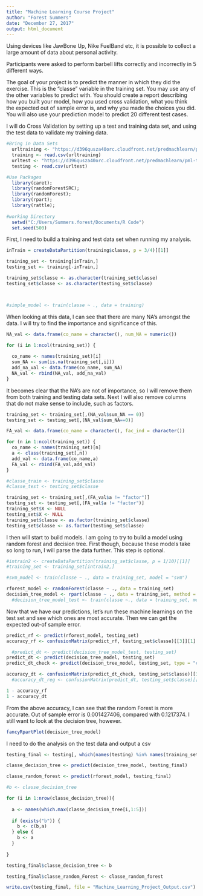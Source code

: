 ---
title: "Machine Learning Course Project"
author: "Forest Summers"
date: "December 27, 2017"
output: html_document
---

Using devices like JawBone Up, Nike FuelBand etc, it is possible to collect a large amount of data about personal activity.  

Participants were asked to perform barbell lifts correctly and incorrectly in 5 different ways.

The goal of your project is to predict the manner in which they did the exercise. This is the "classe" variable in the training set. You may use any of the other variables to predict with. You should create a report describing how you built your model, how you used cross validation, what you think the expected out of sample error is, and why you made the choices you did. You will also use your prediction model to predict 20 different test cases.

I will do Cross Validation by setting up a test and training data set, and using the test data to validate my training data.

```{r setup, include=FALSE}

#Bring in Data Sets
  urltraining <- "https://d396qusza40orc.cloudfront.net/predmachlearn/pml-training.csv"
  training <- read.csv(urltraining)
  urltest <- "https://d396qusza40orc.cloudfront.net/predmachlearn/pml-testing.csv"
  testing <- read.csv(urltest)

#Use Packages
  library(caret);
  library(randomForestSRC);
  library(randomForest);
  library(rpart);
  library(rattle);
  
#working Directory
  setwd("C:/Users/Summers.forest/Documents/R Code")
  set.seed(500)
```

First, I need to build a training and test data set when running my analysis.

```{r Analysis}

inTrain = createDataPartition(training$classe, p = 3/4)[[1]]

training_set <- training[inTrain,]
testing_set <- training[-inTrain,]

training_set$classe <- as.character(training_set$classe)
testing_set$classe <- as.character(testing_set$classe)



#simple_model <- train(classe ~ ., data = training)


```

When looking at this data, I can see that there are many NA's amongst the data.  I will try to find the importance and significance of this.

```{r findna}
NA_val <- data.frame(co_name = character(), num_NA = numeric())

for (i in 1:ncol(training_set)) {
  
  co_name <- names(training_set)[i]   
  sum_NA <- sum(is.na(training_set[,i]))
  add_na_val <- data.frame(co_name, sum_NA)
  NA_val <- rbind(NA_val, add_na_val) 
}


```

It becomes clear that the NA's are not of importance, so I will remove them from both training and testing data sets.  Next I will also remove columns that do not make sense to include, such as factors.

```{r removena}
training_set <- training_set[,(NA_val$sum_NA == 0)]
testing_set <- testing_set[,(NA_val$sum_NA==0)]

FA_val <- data.frame(co_name = character(), fac_ind = character())

for (n in 1:ncol(training_set)) {
  co_name <- names(training_set)[n]
  a <- class(training_set[,n])
  add_val <- data.frame(co_name,a)
  FA_val <- rbind(FA_val,add_val)
}

#classe_train <- training_set$classe
#classe_test <- testing_set$classe

training_set <- training_set[,(FA_val$a != "factor")]
testing_set <- testing_set[,(FA_val$a != "factor")]
training_set$X <- NULL
testing_set$X <- NULL
training_set$classe <- as.factor(training_set$classe)
testing_set$classe <- as.factor(testing_set$classe)


```

I then will start to build models.  I am going to try to build a model using random forest and decision tree.  First though, because these models take so long to run, I will parse the data further.  This step is optional.

```{r parse}

#intrain2 <- createDataPartition(training_set$classe, p = 1/10)[[1]]
#training_set <- training_set[intrain2,]

```

```{r buildmoel}
#svm_model <- train(classe ~ ., data = training_set, model = "svm")

rforest_model <- randomForest(classe ~ ., data = training_set)
decision_tree_model <- rpart(classe ~ ., data = training_set, method = "class")
  #decision_tree_model_test <- train(classe ~., data = training_set, method = "rpart")


```

Now that we have our predictions, let's run these machine learnings on the test set and see which ones are most accurate.  Then we can get the expected out-of sample error.

```{r testmodel}

predict_rf <- predict(rforest_model, testing_set)
accuracy_rf <- confusionMatrix(predict_rf, testing_set$classe)[[3]][1]

  #predict_dt <- predict(decision_tree_model_test, testing_set)
predict_dt <- predict(decision_tree_model, testing_set)
predict_dt_check <- predict(decision_tree_model, testing_set, type = "class")

accuracy_dt <- confusionMatrix(predict_dt_check, testing_set$classe)[[3]][1]
  #accuracy_dt_reg <- confusionMatrix(predict_dt, testing_set$classe)[[3]][1]

1 - accuracy_rf 
1 - accuracy_dt

```

From the above accuracy, I can see that the random Forest is more accurate.  Out of sample error is 0.001427406, compared with 0.1217374.  I still want to look at the decision tree, however.

```{r decisiontreeplot}

fancyRpartPlot(decision_tree_model)

```
I need to do the analysis on the test data and output a csv

```{r test}
testing_final <- testing[, which(names(testing) %in% names(training_set))]

classe_decision_tree <- predict(decision_tree_model, testing_final)

classe_random_forest <- predict(rforest_model, testing_final)

#b <- classe_decision_tree

for (i in 1:nrow(classe_decision_tree)){
   
  a <- names(which.max(classe_decision_tree[i,1:5]))
  
  if (exists("b")) {
    b <- c(b,a)
  } else {
    b <- a
  }
 
}

testing_final$classe_decision_tree <- b

testing_final$classe_random_Forest <- classe_random_forest

write.csv(testing_final, file = "Machine_Learning_Project_Output.csv")

```

